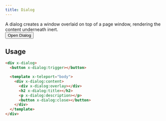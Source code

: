 ```yaml
---
title: Dialog
---
```



<Toolbelt />

<Lede>
  A dialog creates a window overlaid on top of a page window, rendering the
  content underneath inert.
</Lede>

<Card>
  <div x-init="" x-dialog="">
    <button x-dialog:trigger="">Open Dialog</button>
    <template x-teleport="body">
      <div
        class="absolute inset-0 z-10 flex justify-center items-center"
        x-dialog:content=""
      >
        <div class="absolute inset-0 bg-black/40" x-dialog:overlay></div>
        <div class="bg-white relative rounded-md w-fit p-10 flex flex-col gap-4 min-w-[300px]">
          <h2 x-dialog:title="">Dialog Title</h2>
          <p x-dialog:description="">Dialog Description</p>
          <button class="w-fit" x-dialog:close="">
            Close
          </button>
        </div>
      </div>
    </template>
  </div>
</Card>

## Usage

```html
<div x-dialog>
  <button x-dialog:trigger></button>

  <template x-teleport="body">
    <div x-dialog:content>
      <div x-dialog:overlay></div>
      <h2 x-dialog:title></h2>
      <p x-dialog:description></p>
      <button x-dialog:close></button>
    </div>
  </template>
</div>
```
